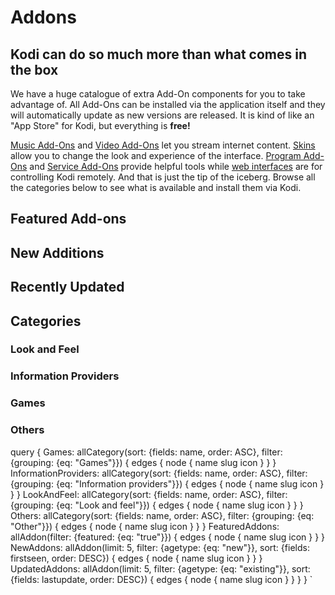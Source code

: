 # Addons

## Kodi can do so much more than what comes in the box

We have a huge catalogue of extra Add-On components for you to take advantage of. All Add-Ons can be installed via the application itself and they will automatically update as new versions are released. It is kind of like an "App Store" for Kodi, but everything is **free!**

[Music Add-Ons](/addons/category/music-addons) and [Video Add-Ons](/addons/category/video-addons) let you stream internet content. [Skins](/addons/category/skins) allow you to change the look and experience of the interface. [Program Add-Ons](/addons/category/program-addons) and [Service Add-Ons](/addons/category/services) provide helpful tools while [web interfaces](/addons/category/web-interfaces) are for controlling Kodi remotely. And that is just the tip of the iceberg. Browse all the categories below to see what is available and install them via Kodi.


## Featured Add-ons

<IconList items={props.data.FeaturedAddons.edges} linkroot='/addons/' />

## New Additions

<IconList items={props.data.NewAddons.edges} linkroot='/addons/' />

## Recently Updated

<IconList items={props.data.UpdatedAddons.edges} linkroot='/addons/' />

## Categories

### Look and Feel

<IconList items={props.data.LookAndFeel.edges} linkroot='/addons/category/' />

### Information Providers

<IconList items={props.data.InformationProviders.edges} linkroot='/addons/category/' />

### Games

<IconList items={props.data.Games.edges} linkroot='/addons/category/' />

### Others

<IconList items={props.data.Others.edges} linkroot='/addons/category/' />




  query {
    Games: allCategory(sort: {fields: name, order: ASC}, filter: {grouping: {eq: "Games"}}) {
      edges {
        node {
          name
          slug
          icon
        }
      }
    }
    InformationProviders: allCategory(sort: {fields: name, order: ASC}, filter: {grouping: {eq: "Information providers"}}) {
      edges {
        node {
          name
          slug
          icon
        }
      }
    }
    LookAndFeel: allCategory(sort: {fields: name, order: ASC}, filter: {grouping: {eq: "Look and feel"}}) {
      edges {
        node {
          name
          slug
          icon
        }
      }
    }
    Others: allCategory(sort: {fields: name, order: ASC}, filter: {grouping: {eq: "Other"}}) {
      edges {
        node {
          name
          slug
          icon
        }
      }
    }
    FeaturedAddons: allAddon(filter: {featured: {eq: "true"}}) {
      edges {
        node {
          name
          slug
          icon
        }
      }
    }
    NewAddons: allAddon(limit: 5, filter: {agetype: {eq: "new"}}, sort: {fields: firstseen, order: DESC}) {
      edges {
        node {
          name
          slug
          icon
        }
      }
    }
    UpdatedAddons: allAddon(limit: 5, filter: {agetype: {eq: "existing"}}, sort: {fields: lastupdate, order: DESC}) {
      edges {
        node {
          name
          slug
          icon
        }
      }
    }
  }
`